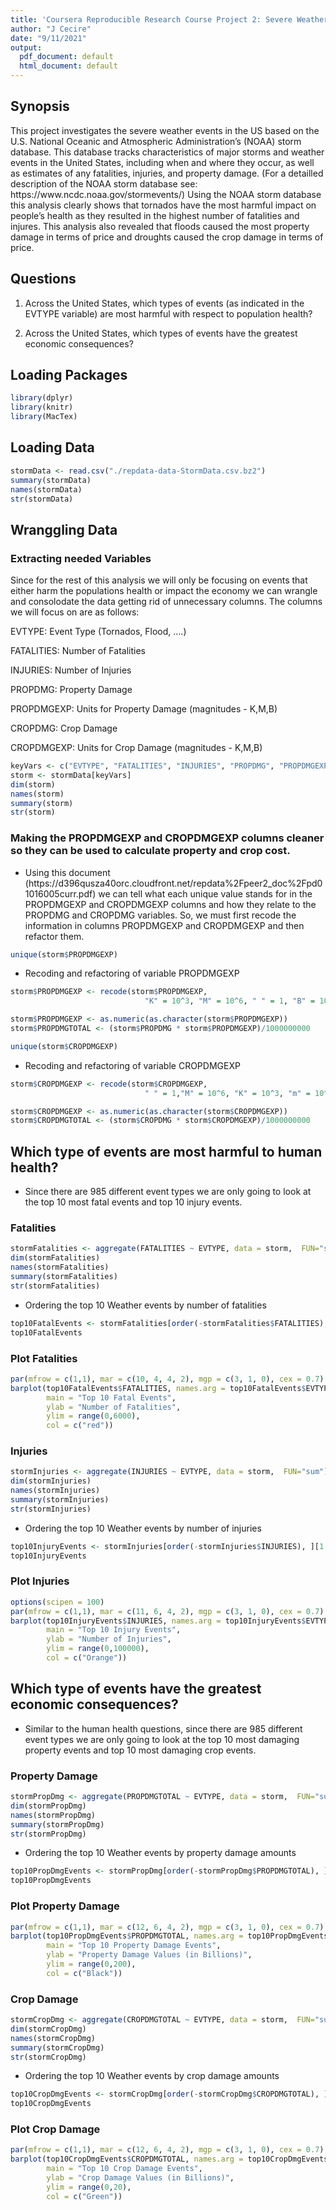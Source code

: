 ```yaml
---
title: 'Coursera Reproducible Research Course Project 2: Severe Weather Events'
author: "J Cecire"
date: "9/11/2021"
output:
  pdf_document: default
  html_document: default
---
```

## Synopsis
This project investigates the severe weather events in the US based on the U.S. National Oceanic and Atmospheric Administration's (NOAA) storm database. This database tracks characteristics of major storms and weather events in the United States, including when and where they occur, as well as estimates of any fatalities, injuries, and property damage. (For a detailled description of the NOAA storm database see: https://www.ncdc.noaa.gov/stormevents/)
Using the NOAA storm database this analysis clearly shows that tornados have the most harmful impact on people’s health as they resulted in the highest number of fatalities and injures. This analysis also revealed that floods caused the most property damage in terms of price and droughts caused the crop damage in terms of price.

## Questions
1. Across the United States, which types of events (as indicated in the EVTYPE variable) are most harmful with respect to population health?

2. Across the United States, which types of events have the greatest economic consequences?

## Loading Packages 
```r
library(dplyr)
library(knitr)
library(MacTex)
```

## Loading Data
```r
stormData <- read.csv("./repdata-data-StormData.csv.bz2")
summary(stormData)
names(stormData)
str(stormData)
```

## Wranggling Data

### Extracting needed Variables
Since for the rest of this analysis we will only be focusing on events that either harm the populations health or impact the economy we can wrangle and consolodate the data getting rid of unnecessary columns. The columns we will focus on are as follows:

EVTYPE: Event Type (Tornados, Flood, ….)

FATALITIES: Number of Fatalities

INJURIES: Number of Injuries

PROPDMG: Property Damage

PROPDMGEXP: Units for Property Damage (magnitudes - K,M,B)

CROPDMG: Crop Damage

CROPDMGEXP: Units for Crop Damage (magnitudes - K,M,B)
```r
keyVars <- c("EVTYPE", "FATALITIES", "INJURIES", "PROPDMG", "PROPDMGEXP", "CROPDMG", "CROPDMGEXP")
storm <- stormData[keyVars]
dim(storm)
names(storm)
summary(storm)
str(storm)
```

### Making the PROPDMGEXP and CROPDMGEXP columns cleaner so they can be used to calculate property and crop cost.
- Using this document (https://d396qusza40orc.cloudfront.net/repdata%2Fpeer2_doc%2Fpd01016005curr.pdf) we can tell what each unique value stands for in the PROPDMGEXP and CROPDMGEXP columns and how they relate to the PROPDMG and CROPDMG variables. So, we must first recode the information in columns PROPDMGEXP and CROPDMGEXP and then refactor them. 
```r
unique(storm$PROPDMGEXP)
```
- Recoding and refactoring of variable PROPDMGEXP
```r
storm$PROPDMGEXP <- recode(storm$PROPDMGEXP, 
                              "K" = 10^3, "M" = 10^6, " " = 1, "B" = 10^9, "m" =10^6, "+" = 0, '0' = 1, '5' = 10^5, '6' =10^6, "?" = 0, '4' = 10^4, '2' = 10^2, '3' = 10^3, "h" = 10^2, '7' = 10^7, "H" = 10^2, "-" = 0, '1' = 10, '8' = 10^8)

storm$PROPDMGEXP <- as.numeric(as.character(storm$PROPDMGEXP))
storm$PROPDMGTOTAL <- (storm$PROPDMG * storm$PROPDMGEXP)/1000000000
```

```r
unique(storm$CROPDMGEXP)
```
- Recoding and refactoring of variable CROPDMGEXP
```r
storm$CROPDMGEXP <- recode(storm$CROPDMGEXP, 
                              " " = 1,"M" = 10^6, "K" = 10^3, "m" = 10^6, "B" = 10^9, "?" = 0, "0" = 1, "k" = 10^3,"2" = 10^2)

storm$CROPDMGEXP <- as.numeric(as.character(storm$CROPDMGEXP))
storm$CROPDMGTOTAL <- (storm$CROPDMG * storm$CROPDMGEXP)/1000000000
```

## Which type of events are most harmful to human health?
- Since there are 985 different event types we are only going to look at the top 10 most fatal events and top 10 injury events.

### Fatalities 
```r
stormFatalities <- aggregate(FATALITIES ~ EVTYPE, data = storm,  FUN="sum")
dim(stormFatalities)
names(stormFatalities)
summary(stormFatalities)
str(stormFatalities)
```

- Ordering the top 10 Weather events by number of fatalities
```r
top10FatalEvents <- stormFatalities[order(-stormFatalities$FATALITIES), ][1:10, ]
top10FatalEvents

```
### Plot Fatalities
```r
par(mfrow = c(1,1), mar = c(10, 4, 4, 2), mgp = c(3, 1, 0), cex = 0.7)
barplot(top10FatalEvents$FATALITIES, names.arg = top10FatalEvents$EVTYPE, las = 3, 
        main = "Top 10 Fatal Events", 
        ylab = "Number of Fatalities",
        ylim = range(0,6000),
        col = c("red"))

```


### Injuries
```r
stormInjuries <- aggregate(INJURIES ~ EVTYPE, data = storm,  FUN="sum")
dim(stormInjuries)
names(stormInjuries)
summary(stormInjuries)
str(stormInjuries)
```

- Ordering the top 10 Weather events by number of injuries
```r
top10InjuryEvents <- stormInjuries[order(-stormInjuries$INJURIES), ][1:10, ]
top10InjuryEvents
```

### Plot Injuries
```r
options(scipen = 100)
par(mfrow = c(1,1), mar = c(11, 6, 4, 2), mgp = c(3, 1, 0), cex = 0.7)
barplot(top10InjuryEvents$INJURIES, names.arg = top10InjuryEvents$EVTYPE, las = 3, 
        main = "Top 10 Injury Events", 
        ylab = "Number of Injuries",
        ylim = range(0,100000),
        col = c("Orange"))

```

## Which type of events have the greatest economic consequences? 
- Similar to the human health questions, since there are 985 different event types we are only going to look at the top 10 most damaging property events and top 10 most damaging crop events.

### Property Damage
```r
stormPropDmg <- aggregate(PROPDMGTOTAL ~ EVTYPE, data = storm,  FUN="sum")
dim(stormPropDmg)
names(stormPropDmg)
summary(stormPropDmg)
str(stormPropDmg)
```

- Ordering the top 10 Weather events by property damage amounts
```r
top10PropDmgEvents <- stormPropDmg[order(-stormPropDmg$PROPDMGTOTAL), ][1:10, ]
top10PropDmgEvents

```

### Plot Property Damage
```r
par(mfrow = c(1,1), mar = c(12, 6, 4, 2), mgp = c(3, 1, 0), cex = 0.7)
barplot(top10PropDmgEvents$PROPDMGTOTAL, names.arg = top10PropDmgEvents$EVTYPE, las = 3, 
        main = "Top 10 Property Damage Events", 
        ylab = "Property Damage Values (in Billions)",
        ylim = range(0,200),
        col = c("Black"))

```

### Crop Damage
```r
stormCropDmg <- aggregate(CROPDMGTOTAL ~ EVTYPE, data = storm,  FUN="sum")
dim(stormCropDmg)
names(stormCropDmg)
summary(stormCropDmg)
str(stormCropDmg)
```

- Ordering the top 10 Weather events by crop damage amounts
```r
top10CropDmgEvents <- stormCropDmg[order(-stormCropDmg$CROPDMGTOTAL), ][1:10, ]
top10CropDmgEvents

```

### Plot Crop Damage
```r
par(mfrow = c(1,1), mar = c(12, 6, 4, 2), mgp = c(3, 1, 0), cex = 0.7)
barplot(top10CropDmgEvents$CROPDMGTOTAL, names.arg = top10CropDmgEvents$EVTYPE, las = 3, 
        main = "Top 10 Crop Damage Events", 
        ylab = "Crop Damage Values (in Billions)",
        ylim = range(0,20),
        col = c("Green"))

```

